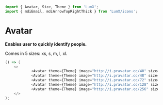 ```javascript import
import { Avatar, Size, Theme } from 'LumX';
import { mdiEmail, mdiArrowTopRightThick } from 'LumX/icons';
```

# Avatar

**Enables user to quickly identify people.**

Comes in 5 sizes: xs, s, m, l, xl.

```javascript jsx withThemeSwitcher
() => (
    <>
            <Avatar theme={Theme} image="http://i.pravatar.cc/40" size={Size.xs} />
            <Avatar theme={Theme} image="http://i.pravatar.cc/48" size={Size.s} />
            <Avatar theme={Theme} image="http://i.pravatar.cc/72" size={Size.m} />
            <Avatar theme={Theme} image="http://i.pravatar.cc/128" size={Size.l} />
            <Avatar theme={Theme} image="http://i.pravatar.cc/256" size={Size.xl} />
    </>
);
```